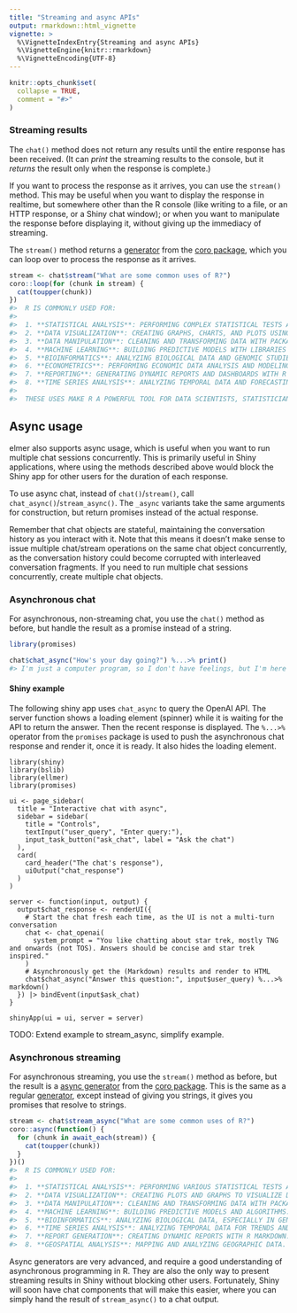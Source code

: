 ```yaml
---
title: "Streaming and async APIs"
output: rmarkdown::html_vignette
vignette: >
  %\VignetteIndexEntry{Streaming and async APIs}
  %\VignetteEngine{knitr::rmarkdown}
  %\VignetteEncoding{UTF-8}
---
```


```r
knitr::opts_chunk$set(
  collapse = TRUE,
  comment = "#>"
)
```


### Streaming results

The `chat()` method does not return any results until the entire response has been received. (It can _print_ the streaming results to the console, but it _returns_ the result only when the response is complete.)

If you want to process the response as it arrives, you can use the `stream()` method. This may be useful when you want to display the response in realtime, but somewhere other than the R console (like writing to a file, or an HTTP response, or a Shiny chat window); or when you want to manipulate the response before displaying it, without giving up the immediacy of streaming.

The `stream()` method returns a [generator](https://coro.r-lib.org/articles/generator.html) from the [coro package](https://coro.r-lib.org/), which you can loop over to process the response as it arrives.

```r
stream <- chat$stream("What are some common uses of R?")
coro::loop(for (chunk in stream) {
  cat(toupper(chunk))
})
#>  R IS COMMONLY USED FOR:
#>
#>  1. **STATISTICAL ANALYSIS**: PERFORMING COMPLEX STATISTICAL TESTS AND ANALYSES.
#>  2. **DATA VISUALIZATION**: CREATING GRAPHS, CHARTS, AND PLOTS USING PACKAGES LIKE  GGPLOT2.
#>  3. **DATA MANIPULATION**: CLEANING AND TRANSFORMING DATA WITH PACKAGES LIKE DPLYR AND TIDYR.
#>  4. **MACHINE LEARNING**: BUILDING PREDICTIVE MODELS WITH LIBRARIES LIKE CARET AND #>  RANDOMFOREST.
#>  5. **BIOINFORMATICS**: ANALYZING BIOLOGICAL DATA AND GENOMIC STUDIES.
#>  6. **ECONOMETRICS**: PERFORMING ECONOMIC DATA ANALYSIS AND MODELING.
#>  7. **REPORTING**: GENERATING DYNAMIC REPORTS AND DASHBOARDS WITH R MARKDOWN.
#>  8. **TIME SERIES ANALYSIS**: ANALYZING TEMPORAL DATA AND FORECASTING.
#>
#>  THESE USES MAKE R A POWERFUL TOOL FOR DATA SCIENTISTS, STATISTICIANS, AND RESEARCHERS.
```

## Async usage

elmer also supports async usage, which is useful when you want to run multiple chat sessions concurrently. This is primarily useful in Shiny applications, where using the methods described above would block the Shiny app for other users for the duration of each response.

To use async chat, instead of `chat()`/`stream()`, call `chat_async()`/`stream_async()`. The `_async` variants take the same arguments for construction, but return promises instead of the actual response.

Remember that chat objects are stateful, maintaining the conversation history as you interact with it. Note that this means it doesn't make sense to issue multiple chat/stream operations on the same chat object concurrently, as the conversation history could become corrupted with interleaved conversation fragments. If you need to run multiple chat sessions concurrently, create multiple chat objects.

### Asynchronous chat

For asynchronous, non-streaming chat, you use the `chat()` method as before, but handle the result as a promise instead of a string.

```r
library(promises)

chat$chat_async("How's your day going?") %...>% print()
#> I'm just a computer program, so I don't have feelings, but I'm here to help you with any questions you have.
```

#### Shiny example

The following shiny app uses `chat_async` to query the OpenAI API. The server function shows a loading element (spinner) while it is waiting for the API to return the answer. Then the recent response is displayed.
The `%...>%` operator from the `promises` package is used to push the asynchronous chat response and render it, once it is ready. It also hides the loading element.

```
library(shiny)
library(bslib)
library(ellmer)
library(promises)

ui <- page_sidebar(
  title = "Interactive chat with async",
  sidebar = sidebar(
    title = "Controls",
    textInput("user_query", "Enter query:"),
    input_task_button("ask_chat", label = "Ask the chat")
  ),
  card(
    card_header("The chat's response"),
    uiOutput("chat_response")
  )
)

server <- function(input, output) {
  output$chat_response <- renderUI({
    # Start the chat fresh each time, as the UI is not a multi-turn conversation
    chat <- chat_openai(
      system_prompt = "You like chatting about star trek, mostly TNG and onwards (not TOS). Answers should be concise and star trek inspired."
    )
    # Asynchronously get the (Markdown) results and render to HTML
    chat$chat_async("Answer this question:", input$user_query) %...>% markdown()
  }) |> bindEvent(input$ask_chat)
}

shinyApp(ui = ui, server = server)
```

TODO: Extend example to stream_async, simplify example.

### Asynchronous streaming

For asynchronous streaming, you use the `stream()` method as before, but the result is a [async generator](https://coro.r-lib.org/reference/async_generator.html) from the [coro package](https://coro.r-lib.org/). This is the same as a regular [generator](https://coro.r-lib.org/articles/generator.html), except instead of giving you strings, it gives you promises that resolve to strings.

```r
stream <- chat$stream_async("What are some common uses of R?")
coro::async(function() {
  for (chunk in await_each(stream)) {
    cat(toupper(chunk))
  }
})()
#>  R IS COMMONLY USED FOR:
#>
#>  1. **STATISTICAL ANALYSIS**: PERFORMING VARIOUS STATISTICAL TESTS AND MODELS.
#>  2. **DATA VISUALIZATION**: CREATING PLOTS AND GRAPHS TO VISUALIZE DATA.
#>  3. **DATA MANIPULATION**: CLEANING AND TRANSFORMING DATA WITH PACKAGES LIKE DPLYR.
#>  4. **MACHINE LEARNING**: BUILDING PREDICTIVE MODELS AND ALGORITHMS.
#>  5. **BIOINFORMATICS**: ANALYZING BIOLOGICAL DATA, ESPECIALLY IN GENOMICS.
#>  6. **TIME SERIES ANALYSIS**: ANALYZING TEMPORAL DATA FOR TRENDS AND FORECASTS.
#>  7. **REPORT GENERATION**: CREATING DYNAMIC REPORTS WITH R MARKDOWN.
#>  8. **GEOSPATIAL ANALYSIS**: MAPPING AND ANALYZING GEOGRAPHIC DATA.
```

Async generators are very advanced, and require a good understanding of asynchronous programming in R. They are also the only way to present streaming results in Shiny without blocking other users. Fortunately, Shiny will soon have chat components that will make this easier, where you can simply hand the result of `stream_async()` to a chat output.

